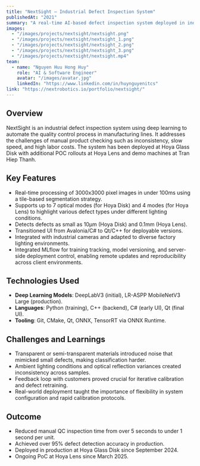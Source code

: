 ```yaml
---
title: "NextSight – Industrial Defect Inspection System"
publishedAt: "2021"
summary: "A real-time AI-based defect inspection system deployed in industrial manufacturing lines to automate and accelerate QA/QC processes."
images:
  - "/images/projects/nextsight/nextsight.png"
  - "/images/projects/nextsight/nextsight_1.png"
  - "/images/projects/nextsight/nextsight_2.png"
  - "/images/projects/nextsight/nextsight_3.png"
  - "/images/projects/nextsight/nextsight.mp4"
team:
  - name: "Nguyen Huu Hong Huy"
    role: "AI & Software Engineer"
    avatar: "/images/avatar.jpg"
    linkedIn: "https://www.linkedin.com/in/huynguyenitcs"
link: "https://nextrobotics.io/portfolio/nextsight/"
---
```


## Overview

NextSight is an industrial defect inspection system using deep learning to automate the quality control process in manufacturing lines. It addresses the challenges of manual product checking such as inconsistency, slow speed, and high labor costs. The system has been deployed at Hoya Glass Disk with additional POC rollouts at Hoya Lens and demo machines at Tran Hiep Thanh.

## Key Features

- Real-time processing of 3000x3000 pixel images in under 100ms using a tile-based segmentation strategy.
- Supports up to 7 optical modes (for Hoya Disk) and 4 modes (for Hoya Lens) to highlight various defect types under different lighting conditions.
- Detects defects as small as 10μm (Hoya Disk) and 0.1mm (Hoya Lens).
- Transitioned UI from Avalonia/C# to Qt/C++ for deployable versions.
- Integrated with industrial cameras and adapted to diverse factory lighting environments.
- Integrated MLflow for training tracking, model versioning, and server-side deployment control, enabling remote updates and reproducibility across client environments.

## Technologies Used

- **Deep Learning Models**: DeepLabV3 (initial), LR-ASPP MobileNetV3 Large (production).
- **Languages**: Python (training), C++ (backend), C# (early UI), Qt (final UI).
- **Tooling**: Git, CMake, Qt, ONNX, TensorRT via ONNX Runtime.

## Challenges and Learnings

- Transparent or semi-transparent materials introduced noise that mimicked small defects, making classification harder.
- Ambient lighting conditions and optical reflection variances created inconsistency across samples.
- Feedback loop with customers proved crucial for iterative calibration and defect retraining.
- Real-world deployment taught the importance of flexibility in system configuration and rapid calibration protocols.

## Outcome

- Reduced manual QC inspection time from over 5 seconds to under 1 second per unit.
- Achieved over 95% defect detection accuracy in production.
- Deployed in production at Hoya Glass Disk since September 2024.
- Ongoing PoC at Hoya Lens since March 2025.
